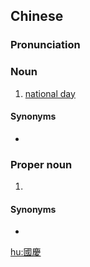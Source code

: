 ==Chinese==
{{zh-forms|s=国庆}}

===Pronunciation===
{{zh-pron
|m=guóqìng
|c=gwok3 hing3
|mn=kok-khèng
|cat=n,pn
}}

===Noun===
{{zh-noun}}

# [[national day]]

====Synonyms====
* {{zh-l|國慶日}}

===Proper noun===
{{zh-proper noun}}

# {{w|National Day of the People's Republic of China}}

====Synonyms====
* {{zh-l|國慶節}}

{{zh-cat|Holidays}}

[[hu:國慶]]